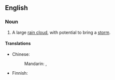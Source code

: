 ==English==

===Noun===
{{en-noun|head=[[storm]] [[cloud]]}}

# A large [[rain cloud]], with potential to bring a [[storm]].

====Translations====
{{trans-top|rain cloud with potential to bring a storm}}
* Chinese:
*: Mandarin: {{t|cmn|風暴雲}}, {{t|cmn|风暴云|tr=fẽngbàoyún}}
{{trans-mid}}
* Finnish: {{t-|fi|myrskypilvi}}
{{trans-bottom}}